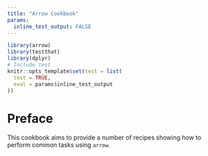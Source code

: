 ```yaml
---
title: "Arrow Cookbook"
params:
  inline_test_output: FALSE
---
```


```r
library(arrow)
library(testthat)
library(dplyr)
# Include test 
knitr::opts_template$set(test = list(
  test = TRUE,
  eval = params$inline_test_output
))
```

# Preface

This cookbook aims to provide a number of recipes showing how to perform common tasks using `arrow`.
